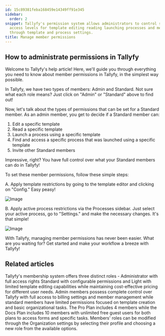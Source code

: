 ```yaml
---
id: 15c89381feba168459e14349ff91e345
sidebar:
  order: 2
snippet: Tallyfy's permission system allows administrators to control standard members'
  access levels for template editing reading launching processes and member invitations
  through template and process settings.
title: Manage member permissions
---
```


## How to administrate permissions in Tallyfy

Welcome to Tallyfy's help article! Here, we'll guide you through everything you need to know about member permissions in Tallyfy, in the simplest way possible.

In Tallyfy, we have two types of members: Admin and Standard. Not sure what each role means? Just click on "Admin" or "Standard" above to find out!

Now, let's talk about the types of permissions that can be set for a Standard member. As an admin member, you get to decide if a Standard member can:

1. Edit a specific template
2. Read a specific template
3. Launch a process using a specific template
4. Find and access a specific process that was launched using a specific template
5. Invite other Standard members

Impressive, right? You have full control over what your Standard members can do in Tallyfy!

To set these member permissions, follow these simple steps:

A. Apply template restrictions by going to the template editor and clicking on "Config." Easy peasy!

![Image](https://screenshots.tallyfy.com/tallyfy%2Fpro%2Fdesktop-light-on-templatesettings-click-permissions.png)

B. Apply active process restrictions via the Processes sidebar. Just select your active process, go to "Settings." and make the necessary changes. It's that simple!

![Image](https://screenshots.tallyfy.com/tallyfy%2Fpro%2Fdesktop-light-from-ongoingtask-click-permissions.png)

With Tallyfy, managing member permissions has never been easier. What are you waiting for? Get started and make your workflow a breeze with Tallyfy!


## Related articles
<CardGrid>
<LinkTitleCard header="<b>Documenting > Members</b>" href="/products/pro/documenting/members/" > Tallyfy's membership system offers three distinct roles - Administrator with full access rights Standard with configurable permissions and Light with limited template editing capabilities while maintaining cost-effective pricing for different user needs. </LinkTitleCard>
<LinkTitleCard header="<b>Members > Standard and Admin members</b>" href="/products/pro/documenting/members/standard-admin-members/" > Admin members possess complete control over Tallyfy with full access to billing settings and member management while standard members have limited permissions focused on template creation and basic organizational tasks. </LinkTitleCard>
<LinkTitleCard header="<b>Billing > Tallyfy's Account and Member Limits</b>" href="/products/pro/settings/billing/what-are-tallyfys-account-and-member-limits/" > The Pro Plan includes 4 members while the Docs Plan includes 10 members with unlimited free guest users for both plans to access forms and specific tasks. </LinkTitleCard>
<LinkTitleCard header="<b>Members > Change the role of a member</b>" href="/products/pro/documenting/members/how-can-i-change-a-members-role-in-tallyfy/" > Members' roles can be modified through the Organization settings by selecting their profile and choosing a new role from the available options. </LinkTitleCard>
</CardGrid>